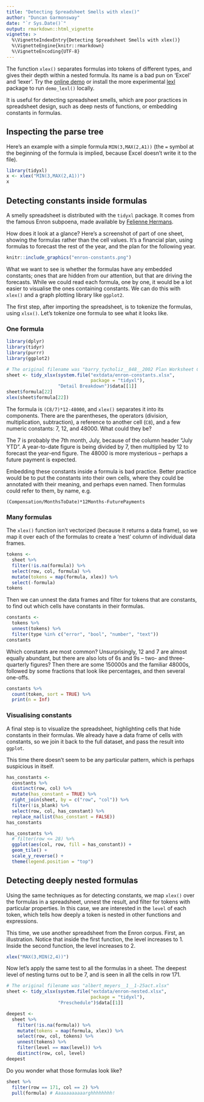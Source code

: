 ```yaml
---
title: "Detecting Spreadsheet Smells with xlex()"
author: "Duncan Garmonsway"
date: "`r Sys.Date()`"
output: rmarkdown::html_vignette
vignette: >
  %\VignetteIndexEntry{Detecting Spreadsheet Smells with xlex()}
  %\VignetteEngine{knitr::rmarkdown}
  %\VignetteEncoding{UTF-8}
---
```


The function `xlex()` separates formulas into tokens of different types, and
gives their depth within a nested formula.  Its name is a bad pun on 'Excel' and
'lexer'.  Try the [online demo](https://duncan-garmonsway.shinyapps.io/xlex/)
or install the more experimental [lexl](https://nacnudus.github.io/lexl/)
package to run `demo_lexl()` locally.

It is useful for detecting spreadsheet smells, which are poor practices in
spreadsheet design, such as deep nests of functions, or embedding
constants in formulas.

## Inspecting the parse tree

Here's an example with a simple formula `MIN(3,MAX(2,A1))` (the `=` symbol at
the beginning of the formula is implied, because Excel doesn't write it to the
file).

```r
library(tidyxl)
x <- xlex("MIN(3,MAX(2,A1))")
x
```

## Detecting constants inside formulas

A smelly spreadsheet is distributed with the `tidyxl` package.  It comes from
the famous Enron subpoena, made available by [Felienne
Hermans](http://www.felienne.com/archives/3634).

How does it look at a glance?  Here's a screenshot of part of one sheet, showing
the formulas rather than the cell values.  It's a financial plan, using formulas
to forecast the rest of the year, and the plan for the following year.

```r
knitr::include_graphics("enron-constants.png")
```

What we want to see is whether the formulas have any embedded constants; ones
that are hidden from our attention, but that are driving the forecasts.  While
we could read each formula, one by one, it would be a lot easier to visualise
the ones containing constants.  We can do this with `xlex()` and a graph
plotting library like `ggplot2`.

The first step, after importing the spreadsheet, is to tokenize the formulas,
using `xlsx()`.  Let's tokenize one formula to see what it looks like.

### One formula

```r
library(dplyr)
library(tidyr)
library(purrr)
library(ggplot2)

# The original filename was "barry_tycholiz__848__2002 Plan Worksheet CC107322.xlsx"
sheet <- tidy_xlsx(system.file("extdata/enron-constants.xlsx",
                               package = "tidyxl"),
                   "Detail Breakdown")$data[[1]]
sheet$formula[22]
xlex(sheet$formula[22])
```

The formula is `(C8/7)*12-48000`, and `xlex()` separates it into its components.
There are the parentheses, the operators (division, multiplication,
subtraction), a reference to another cell (`C8`), and a few numeric constants:
7, 12, and 48000.  What could they be?

The 7 is probably the 7th month, July, because of the column header "July YTD".
A year-to-date figure is being divided by 7, then multiplied by 12 to forecast
the year-end figure.  The 48000 is more mysterious -- perhaps a future payment
is expected.

Embedding these constants inside a formula is bad practice.  Better practice
would be to put the constants into their own cells, where they could be
annotated with their meaning, and perhaps even named.  Then formulas could refer
to them, by name, e.g.

```
(Compensation/MonthsToDate)*12Months-FuturePayments
```

### Many formulas

The `xlex()` function isn't vectorized (because it returns a data frame), so we
map it over each of the formulas to create a 'nest' column of individual data
frames.

```r
tokens <-
  sheet %>%
  filter(!is.na(formula)) %>%
  select(row, col, formula) %>%
  mutate(tokens = map(formula, xlex)) %>%
  select(-formula)
tokens
```

Then we can unnest the data frames and filter for tokens that are constants, to
find out which cells have constants in their formulas.

```r
constants <-
  tokens %>%
  unnest(tokens) %>%
  filter(type %in% c("error", "bool", "number", "text"))
constants
```

Which constants are most common?  Unsurprisingly, 12 and 7 are almost equally
abundant, but there are also lots of 6s and 9s -- two- and three-quarterly
figures?  Then there are some 150000s and the familiar 48000s, followed by some
fractions that look like percentages, and then several one-offs.

```r
constants %>%
  count(token, sort = TRUE) %>%
  print(n = Inf)
```

### Visualising constants

A final step is to visualize the spreadsheet, highlighting cells that hide
constants in their formulas.  We already have a data frame of cells with
constants, so we join it back to the full dataset, and pass the result into
`ggplot`.

This time there doesn't seem to be any particular pattern, which is perhaps
suspicious in itself.

```r
has_constants <-
  constants %>%
  distinct(row, col) %>%
  mutate(has_constant = TRUE) %>%
  right_join(sheet, by = c("row", "col")) %>%
  filter(!is_blank) %>%
  select(row, col, has_constant) %>%
  replace_na(list(has_constant = FALSE))
has_constants

has_constants %>%
  # filter(row <= 28) %>%
  ggplot(aes(col, row, fill = has_constant)) +
  geom_tile() +
  scale_y_reverse() +
  theme(legend.position = "top")
```

## Detecting deeply nested formulas

Using the same techniques as for detecting constants, we map `xlex()` over the
formulas in a spreadsheet, unnest the result, and filter for tokens with
particular properties.  In this case, we are interested in the `level` of each
token, which tells how deeply a token is nested in other functions and
expressions.

This time, we use another spreadsheet from the Enron corpus.  First, an
illustration.  Notice that inside the first function, the level increases to 1.
Inside the second function, the level increases to 2.

```r
xlex("MAX(3,MIN(2,4))")
```

Now let's apply the same test to all the formulas in a sheet.  The deepest level
of nesting turns out to be 7, and is seen in all the cells in row 171.

```r
# The original filename was "albert_meyers__1__1-25act.xlsx"
sheet <- tidy_xlsx(system.file("extdata/enron-nested.xlsx",
                               package = "tidyxl"),
                   "Preschedule")$data[[1]]

deepest <-
  sheet %>%
    filter(!is.na(formula)) %>%
    mutate(tokens = map(formula, xlex)) %>%
    select(row, col, tokens) %>%
    unnest(tokens) %>%
    filter(level == max(level)) %>%
    distinct(row, col, level)
deepest
```

Do you wonder what those formulas look like?

```r
sheet %>%
  filter(row == 171, col == 2) %>%
  pull(formula) # Aaaaaaaaaaarghhhhhhhh!
```

